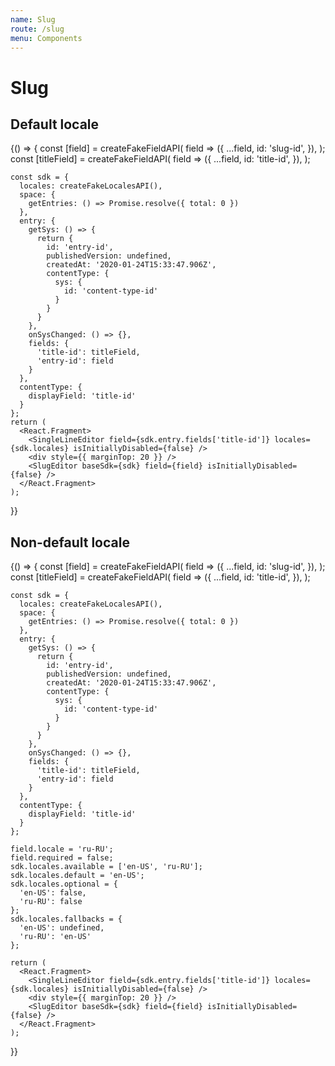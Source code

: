 ```yaml
---
name: Slug
route: /slug
menu: Components
---
```


# Slug


## Default locale

<Playground>
  {() => {
    const [field] = createFakeFieldAPI(
      field => ({
        ...field,
        id: 'slug-id',
      }),
    );
    const [titleField] = createFakeFieldAPI(
      field => ({
        ...field,
        id: 'title-id',
      }),
    );

    const sdk = {
      locales: createFakeLocalesAPI(),
      space: {
        getEntries: () => Promise.resolve({ total: 0 })
      },
      entry: {
        getSys: () => {
          return {
            id: 'entry-id',
            publishedVersion: undefined,
            createdAt: '2020-01-24T15:33:47.906Z',
            contentType: {
              sys: {
                id: 'content-type-id'
              }
            }
          }
        },
        onSysChanged: () => {},
        fields: {
          'title-id': titleField,
          'entry-id': field
        }
      },
      contentType: {
        displayField: 'title-id'
      }
    };
    return (
      <React.Fragment>
        <SingleLineEditor field={sdk.entry.fields['title-id']} locales={sdk.locales} isInitiallyDisabled={false} />
        <div style={{ marginTop: 20 }} />
        <SlugEditor baseSdk={sdk} field={field} isInitiallyDisabled={false} />
      </React.Fragment>
    );
  }}
</Playground>

## Non-default locale

<Playground>
  {() => {
    const [field] = createFakeFieldAPI(
      field => ({
        ...field,
        id: 'slug-id',
      }),
    );
    const [titleField] = createFakeFieldAPI(
      field => ({
        ...field,
        id: 'title-id',
      }),
    );

    const sdk = {
      locales: createFakeLocalesAPI(),
      space: {
        getEntries: () => Promise.resolve({ total: 0 })
      },
      entry: {
        getSys: () => {
          return {
            id: 'entry-id',
            publishedVersion: undefined,
            createdAt: '2020-01-24T15:33:47.906Z',
            contentType: {
              sys: {
                id: 'content-type-id'
              }
            }
          }
        },
        onSysChanged: () => {},
        fields: {
          'title-id': titleField,
          'entry-id': field
        }
      },
      contentType: {
        displayField: 'title-id'
      }
    };

    field.locale = 'ru-RU';
    field.required = false;
    sdk.locales.available = ['en-US', 'ru-RU'];
    sdk.locales.default = 'en-US';
    sdk.locales.optional = {
      'en-US': false,
      'ru-RU': false
    };
    sdk.locales.fallbacks = {
      'en-US': undefined,
      'ru-RU': 'en-US'
    };

    return (
      <React.Fragment>
        <SingleLineEditor field={sdk.entry.fields['title-id']} locales={sdk.locales} isInitiallyDisabled={false} />
        <div style={{ marginTop: 20 }} />
        <SlugEditor baseSdk={sdk} field={field} isInitiallyDisabled={false} />
      </React.Fragment>
    );
  }}
</Playground>
